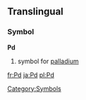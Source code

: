 ==Translingual==
===Symbol===
'''Pd'''
#{{chemistry}} symbol for [[palladium]]
[[Category:Symbols]]

[[fr:Pd]]
[[ja:Pd]]
[[pl:Pd]]